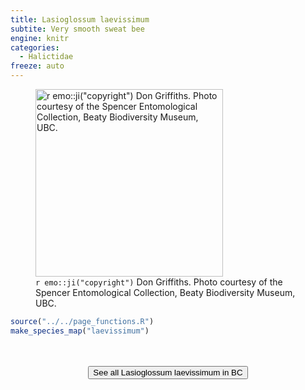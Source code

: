 ```yaml
---
title: Lasioglossum laevissimum
subtite: Very smooth sweat bee
engine: knitr
categories:
  - Halictidae
freeze: auto
---
```

![`r emo::ji("copyright")` Don Griffiths. Photo courtesy of the Spencer Entomological Collection, Beaty Biodiversity Museum, UBC.](https://www.zoology.ubc.ca/entomology/main/Hymenoptera/Halictidae/Lasioglossum%20laevissimum%20(3lateral).jpg){height=300}





```r
source("../../page_functions.R")
make_species_map("laevissimum")
```
<br><br>
<center>


<a href="https://www.zoology.ubc.ca/entomology/main/Hymenoptera/Halictidae/Lasioglossum%20laevissimum.php"><button type="button" class="btn btn-secondary">See all Lasioglossum laevissimum in BC <i class="fa-solid fa-arrow-up-right-from-square"></i> </button></a>
</center>
